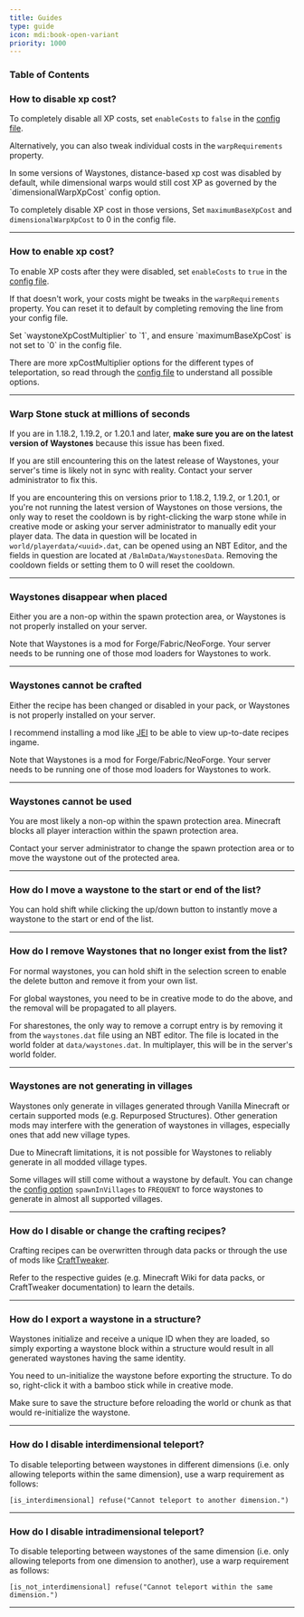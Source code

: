 ```yaml
---
title: Guides
type: guide
icon: mdi:book-open-variant
priority: 1000
---
```



### Table of Contents

### How to disable xp cost?

To completely disable all XP costs, set `enableCosts` to `false` in the [config file](./config).

Alternatively, you can also tweak individual costs in the `warpRequirements` property.

<NoteBox title="Older Versions of Minecraft">
In some versions of Waystones, distance-based xp cost was disabled by default, while dimensional warps would still cost XP as governed by the `dimensionalWarpXpCost` config option.

To completely disable XP cost in those versions, Set `maximumBaseXpCost` and `dimensionalWarpXpCost` to 0 in the config file.
</NoteBox>

---

### How to enable xp cost?

To enable XP costs after they were disabled, set `enableCosts` to `true` in the [config file](./config).

If that doesn't work, your costs might be tweaks in the `warpRequirements` property. You can reset it to default by completing removing the line from your config file.

<NoteBox title="Older Versions of Minecraft">
Set `waystoneXpCostMultiplier` to `1`, and ensure `maximumBaseXpCost` is not set to `0` in the config file.

There are more xpCostMultiplier options for the different types of teleportation, so read through the [config file](./config) to understand all possible options.
</NoteBox>

---

### Warp Stone stuck at millions of seconds

If you are in 1.18.2, 1.19.2, or 1.20.1 and later, **make sure you are on the latest version of Waystones** because this issue has been fixed.

If you are still encountering this on the latest release of Waystones, your server's time is likely not in sync with reality.
Contact your server administrator to fix this.

If you are encountering this on versions prior to 1.18.2, 1.19.2, or 1.20.1, or you're not running the latest version of Waystones on those versions,
the only way to reset the cooldown is by right-clicking the warp stone while in creative mode or asking your server administrator to manually edit your player data.
The data in question will be located in `world/playerdata/<uuid>.dat`, can be opened using an NBT Editor, and the fields in question are located at `/BalmData/WaystonesData`.
Removing the cooldown fields or setting them to 0 will reset the cooldown.

---

### Waystones disappear when placed

Either you are a non-op within the spawn protection area, or Waystones is not properly installed on your server.

Note that Waystones is a mod for Forge/Fabric/NeoForge. Your server needs to be running one of those mod loaders for Waystones to work.

---

### Waystones cannot be crafted

Either the recipe has been changed or disabled in your pack, or Waystones is not properly installed on your server.

I recommend installing a mod like [JEI](https://www.curseforge.com/minecraft/mc-mods/jei) to be able to view up-to-date recipes ingame.

Note that Waystones is a mod for Forge/Fabric/NeoForge. Your server needs to be running one of those mod loaders for Waystones to work.

---

### Waystones cannot be used

You are most likely a non-op within the spawn protection area. Minecraft blocks all player interaction within the spawn protection area.

Contact your server administrator to change the spawn protection area or to move the waystone out of the protected area.

---

### How do I move a waystone to the start or end of the list?

You can hold shift while clicking the up/down button to instantly move a waystone to the start or end of the list.

---

### How do I remove Waystones that no longer exist from the list?

For normal waystones, you can hold shift in the selection screen to enable the delete button and remove it from your own list.

For global waystones, you need to be in creative mode to do the above, and the removal will be propagated to all players.

For sharestones, the only way to remove a corrupt entry is by removing it from the `waystones.dat` file using an NBT editor.
    The file is located in the world folder at `data/waystones.dat`. In multiplayer, this will be in the server's world folder.

---

### Waystones are not generating in villages

Waystones only generate in villages generated through Vanilla Minecraft or certain supported mods (e.g. Repurposed Structures).
Other generation mods may interfere with the generation of waystones in villages, especially ones that add new village types.

Due to Minecraft limitations, it is not possible for Waystones to reliably generate in all modded village types.

Some villages will still come without a waystone by default. You can change the [config option](./config) `spawnInVillages` to `FREQUENT` to force waystones to generate in almost all supported villages.

---

### How do I disable or change the crafting recipes?

Crafting recipes can be overwritten through data packs or through the use of mods like [CraftTweaker](https://www.curseforge.com/minecraft/mc-mods/crafttweaker).

Refer to the respective guides (e.g. Minecraft Wiki for data packs, or CraftTweaker documentation) to learn the details.

---

### How do I export a waystone in a structure?

Waystones initialize and receive a unique ID when they are loaded, so simply exporting a waystone block within a structure would result in all generated waystones having the same identity.

You need to un-initialize the waystone before exporting the structure. To do so, right-click it with a bamboo stick while in creative mode.

Make sure to save the structure before reloading the world or chunk as that would re-initialize the waystone.

---

### How do I disable interdimensional teleport?

To disable teleporting between waystones in different dimensions (i.e. only allowing teleports within the same dimension), use a warp requirement as follows:

```
[is_interdimensional] refuse("Cannot teleport to another dimension.")
```

---

### How do I disable intradimensional teleport?

To disable teleporting between waystones of the same dimension (i.e. only allowing teleports from one dimension to another), use a warp requirement as follows:

```
[is_not_interdimensional] refuse("Cannot teleport within the same dimension.")
```

---